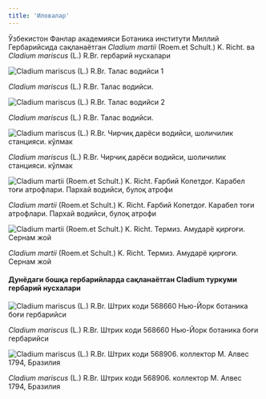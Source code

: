 ```yaml
---
title: 'Иловалар'
---
```


Ўзбекистон Фанлар академияси Ботаника институти Миллий
Гербарийсида сақланаётган *Cladium martii* (Roem.et Schult.) K. Richt. ва
*Cladium mariscus* (L.) R.Br. гербарий нусхалари


![Cladium mariscus (L.) R.Br. Талас водийси 1](/images/cladium-mariscus-r-br-talas-vodiysi-1.jpg)

*Cladium mariscus* (L.) R.Br. Талас водийси.


![Cladium mariscus (L.) R.Br. Талас водийси 2](/images/cladium-mariscus-r-br-talas-vodiysi-2.jpg)

*Cladium mariscus* (L.) R.Br. Талас водийси.


![Cladium mariscus (L.) R.Br. Чирчиқ дарёси водийси, шоличилик станцияси. кўлмак](/images/cladium-mariscus-chirchiq-daryosi-vodiysi-sholichilik-stansiyasi-kulmak.jpg)

*Cladium mariscus* (L.) R.Br.
Чирчиқ дарёси водийси, шоличилик станцияси. кўлмак


![Cladium martii (Roem.et Schult.) K. Richt. Ғарбий Копетдоғ. Карабел тоғи атрофлари. Пархай водийси, булоқ атрофи](/images/cladium-martii-roem-et-schult-k-richt-garbiy-kopetdog-karabel-togi-atrofilari-parxay-vodiysi-buloq-atrofi.jpg)

*Cladium martii* (Roem.et Schult.) K. Richt.
Ғарбий Копетдоғ. Карабел тоғи атрофлари. Пархай водийси, булоқ атрофи



![Cladium martii (Roem.et Schult.) K. Richt. Термиз. Амударё қирғоғи. Сернам жой](/images/cladium-martii-roem-et-schult-k-richt-termiz-amudaryo-qirgogi-sernam-joy.jpg)

*Cladium martii* (Roem.et Schult.) K. Richt.
Термиз. Амударё қирғоғи. Сернам жой


#### **Дунёдаги бошқа гербарийларда сақланаётган Cladium туркуми гербарий нусхалари**

![Cladium mariscus (L.) R.Br. Штрих коди 568660 Нью-Йорк ботаника боғи гербарийси](/images/cladium-mariscus-nyuyork-botanika-bogi-gerbariysi.png)

*Cladium mariscus* (L.) R.Br.
Штрих коди 568660 Нью-Йорк ботаника боғи гербарийси


![Cladium mariscus (L.) R.Br. Штрих коди 568906. коллектор М. Алвес 1794, Бразилия](/images/cladium-mariscus-kollektor-m-alves.png)

*Cladium mariscus* (L.) R.Br.
Штрих коди 568906. коллектор М. Алвес 1794, Бразилия